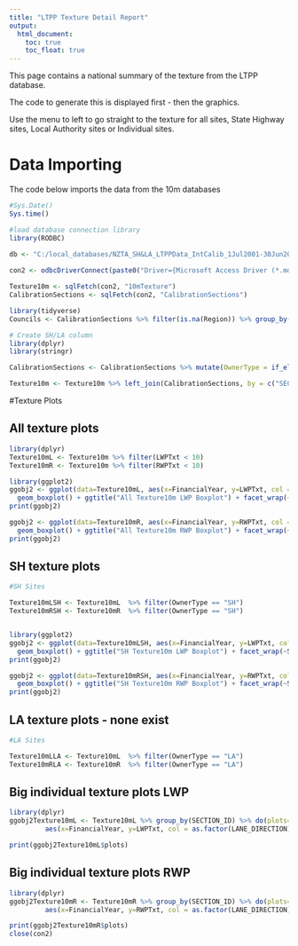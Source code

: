 ---
title: "LTPP Texture Detail Report"
output:
  html_document:
    toc: true
    toc_float: true
---
This page contains a national summary of the texture from the LTPP database.  

The code to generate this is displayed first - then the graphics.  
  
Use the menu to left to go straight to the texture for all sites, State Highway sites, Local Authority sites or Individual sites.  
  
# Data Importing
The code below imports the data from the 10m databases

```{r import data, fig.height=10, fig.width=12, echo=TRUE}

#Sys.Date()
Sys.time()

#load database connection library
library(RODBC)
 
db <- "C:/local_databases/NZTA_SH&LA_LTPPData_IntCalib_1Jul2001-30Jun2021.mdb"

con2 <- odbcDriverConnect(paste0("Driver={Microsoft Access Driver (*.mdb, *.accdb)}; DBQ=", db))

Texture10m <- sqlFetch(con2, "10mTexture")
CalibrationSections <- sqlFetch(con2, "CalibrationSections")

library(tidyverse)
Councils <- CalibrationSections %>% filter(is.na(Region)) %>% group_by(NMA) %>% summarise()

# Create SH/LA column
library(dplyr)
library(stringr)

CalibrationSections <- CalibrationSections %>% mutate(OwnerType = if_else((str_detect(CAL_SECTION_ID, "CAL")|str_detect(CAL_SECTION_ID, "CS")), "SH", "LA"))

Texture10m <- Texture10m %>% left_join(CalibrationSections, by = c("SECTION_ID"="CAL_SECTION_ID"))
```

#Texture Plots

## All texture plots

```{r plot Texture10m on A3, fig.height=20, fig.width=12, echo=TRUE}

library(dplyr)
Texture10mL <- Texture10m %>% filter(LWPTxt < 10)
Texture10mR <- Texture10m %>% filter(RWPTxt < 10)

library(ggplot2)
ggobj2 <- ggplot(data=Texture10mL, aes(x=FinancialYear, y=LWPTxt, col = as.factor(LANE_DIRECTION))) +
  geom_boxplot() + ggtitle("All Texture10m LWP Boxplot") + facet_wrap(~SECTION_ID, ncol=5) + theme(axis.text.x=element_text(angle=90,hjust=1,vjust=0.5)) + labs(col = "I/D") + ylab("LWP Texture MPD (mm)") + xlab("Financial Year") 
print(ggobj2)

ggobj2 <- ggplot(data=Texture10mR, aes(x=FinancialYear, y=RWPTxt, col = as.factor(LANE_DIRECTION))) +
  geom_boxplot() + ggtitle("All Texture10m RWP Boxplot") + facet_wrap(~SECTION_ID, ncol=5) + theme(axis.text.x=element_text(angle=90,hjust=1,vjust=0.5)) + labs(col = "I/D") + ylab("RWP Texture MPD (mm)") + xlab("Financial Year") 
print(ggobj2)

```

## SH texture plots

```{r plot SH Texture10m on A3, fig.height=20, fig.width=12, echo=TRUE}

#SH Sites

Texture10mLSH <- Texture10mL  %>% filter(OwnerType == "SH")
Texture10mRSH <- Texture10mR  %>% filter(OwnerType == "SH")


library(ggplot2)
ggobj2 <- ggplot(data=Texture10mLSH, aes(x=FinancialYear, y=LWPTxt, col = as.factor(LANE_DIRECTION))) +
  geom_boxplot() + ggtitle("SH Texture10m LWP Boxplot") + facet_wrap(~SECTION_ID, ncol=5) + theme(axis.text.x=element_text(angle=90,hjust=1,vjust=0.5)) + labs(col = "I/D") + ylab("LWP Texture MPD (mm)") + xlab("Financial Year") 
print(ggobj2)

ggobj2 <- ggplot(data=Texture10mRSH, aes(x=FinancialYear, y=RWPTxt, col = as.factor(LANE_DIRECTION))) +
  geom_boxplot() + ggtitle("SH Texture10m RWP Boxplot") + facet_wrap(~SECTION_ID, ncol=5) + theme(axis.text.x=element_text(angle=90,hjust=1,vjust=0.5)) + labs(col = "I/D") + ylab("RWP Texture MPD (mm)") + xlab("Financial Year") 
print(ggobj2)


```

## LA texture plots - none exist

```{r plot LA Texture10m on A3, fig.height=28, fig.width=40, eval = FALSE}

#LA Sites

Texture10mLLA <- Texture10mL  %>% filter(OwnerType == "LA")
Texture10mRLA <- Texture10mR  %>% filter(OwnerType == "LA")

```

## Big individual texture plots LWP

```{r plot Big individual texture plots LWP, fig.height=12, fig.width=20, echo=TRUE}

library(dplyr)
ggobj2Texture10mL <- Texture10mL %>% group_by(SECTION_ID) %>% do(plots=ggplot(data=.) +
         aes(x=FinancialYear, y=LWPTxt, col = as.factor(LANE_DIRECTION)) +  geom_boxplot() + labs(col = "I/D") + ggtitle("LWP Texture", subtitle = .$SECTION_ID) + ylab("LWP Texture MPD (mm)") + xlab("Financial Year"))   

print(ggobj2Texture10mL$plots)
```

## Big individual texture plots RWP

```{r plot Big individual texture plots RWP, fig.height=12, fig.width=20, echo=TRUE}

library(dplyr)
ggobj2Texture10mR <- Texture10mR %>% group_by(SECTION_ID) %>% do(plots=ggplot(data=.) +
         aes(x=FinancialYear, y=RWPTxt, col = as.factor(LANE_DIRECTION)) +  geom_boxplot() + labs(col = "I/D") + ggtitle("RWP Texture", subtitle = .$SECTION_ID) + ylab("RWP Texture MPD (mm)") + xlab("Financial Year"))   

print(ggobj2Texture10mR$plots)
close(con2)
```
